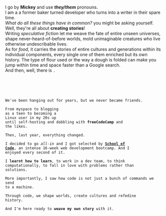 ---
---


<article className='grid grid-cols-2 gap-x-10 text-justify'>

<section class='my-24 font-mono prose prose-lg prose-invert'>

I go by **Mickey** and use **_they/them_** pronouns.\
I am a a former <span className='text-neonp'>baker</span> turned <span className='text-neonp'>developer</span> who
turns into a <span className='text-neonp'>writer</span> in their spare time.\
 _What do all these things have in common?_ you might be asking yourself.\
 Well, they're all about **creating stories**!\
 Writing _speculative fiction_ let me weave the fate of entire unseen universes, shape
never-heard-of-before worlds, mold unimaginable creatures who live otherwise undescribable lives.\
 As for _food_, it carries the stories of entire cultures and generations within its individual
components, every single one of them enriched but its own history. The type of flour used or the
way a dough is folded can make you jump within time and space faster than a Google search.\
 And then, well, there is <Code code='code' className='text-neonp' inline/>.

</section>
<section class='my-24 font-mono prose prose-lg prose-invert'>

We've been hanging out for years, but we never became friends.\
From <span className='text-neonp font-bold'>myspace</span> to blogging as a teen to becoming a <span className='text-neonp font-bold'>Linux</span> user in my 20s up until self-hosting and dabbling with **freeCodeCamp** and the likes.\
Then, last year, everything changed.\
I decided to go _all-in_ and I got selected by [**School of Code**](https://www.schoolofcode.com/), an intense 16-week web development bootcamp. And I enjoyed every second of it.\
I **learnt how to learn**, to work in a dev team, to think computationally, to fall in love with problems rather than solutions.\
More importantly, I saw how code is not just a bunch of commands we send to a machine.\
Through code, we shape worlds, create cultures and refedine history.\
And I'm here ready to **weave my own story** with it.

</section>
</article>

